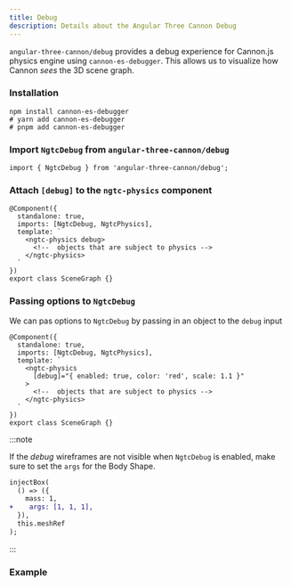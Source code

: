 ```yaml
---
title: Debug
description: Details about the Angular Three Cannon Debug
---
```



`angular-three-cannon/debug` provides a debug experience for Cannon.js physics engine using `cannon-es-debugger`. This
allows us to visualize how Cannon _sees_ the 3D scene graph.

### Installation

```shell
npm install cannon-es-debugger
# yarn add cannon-es-debugger
# pnpm add cannon-es-debugger
```

### Import `NgtcDebug` from `angular-three-cannon/debug`

```angular-ts
import { NgtcDebug } from 'angular-three-cannon/debug';
```

### Attach `[debug]` to the `ngtc-physics` component

```angular-ts
@Component({
  standalone: true,
  imports: [NgtcDebug, NgtcPhysics],
  template: `
    <ngtc-physics debug>
      <!--  objects that are subject to physics -->
    </ngtc-physics>
  `
})
export class SceneGraph {}
```

### Passing options to `NgtcDebug`

We can pas options to `NgtcDebug` by passing in an object to the `debug` input

```angular-ts
@Component({
  standalone: true,
  imports: [NgtcDebug, NgtcPhysics],
  template: `
    <ngtc-physics
      [debug]="{ enabled: true, color: 'red', scale: 1.1 }"
    >
      <!--  objects that are subject to physics -->
    </ngtc-physics>
  `
})
export class SceneGraph {}
```

:::note

If the _debug_ wireframes are not visible when `NgtcDebug` is enabled, make sure to set the `args` for the Body Shape.

```diff lang="angular-ts"
injectBox(
  () => ({
    mass: 1,
+    args: [1, 1, 1],
  }),
  this.meshRef
);
```

:::

### Example

<Tabs>
  <TabItem label="Preview">
    <div class="h-96 w-full border border-dashed border-accent-500 rounded">
      <CannonSampleDebug client:only />
    </div>
  </TabItem>
  <TabItem label="Code">
    <Code code={content} lang="angular-ts" />
  </TabItem>
</Tabs>
